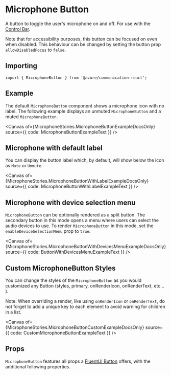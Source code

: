 
<Meta of={MicrophoneStories} />

# Microphone Button

A button to toggle the user's microphone on and off. For use with the [Control Bar](./?path=/docs/components-controlbar-control-bar--docs).

Note that for accessibility purposes, this button can be focused on even when disabled. This behaviour can be changed by setting the button prop `allowDisabledFocus` to `false`.

## Importing

```tsx
import { MicrophoneButton } from '@azure/communication-react';
```

## Example

The default `MicrophoneButton` component shows a microphone icon with no label. The following example displays an unmuted `MicrophoneButton` and a muted `MicrophoneButton`.

<Canvas of={MicrophoneStories.MicrophoneButtonExampleDocsOnly} source={{ code: MicrophoneButtonExampleText }} />

## Microphone with default label

You can display the button label which, by default, will show below the icon as `Mute` or `Unmute`.

<Canvas
  of={MicrophoneStories.MicrophoneButtonWithLabelExampleDocsOnly}
  source={{ code: MicrophoneButtonWithLabelExampleText }}
/>

## Microphone with device selection menu

`MicrophoneButton` can be optionally rendered as a split button. The secondary button in this mode opens a menu where users can select the audio devices to use. To render `MicrophoneButton` in this mode, set the `enableDeviceSelectionMenu` prop to `true`.

<Canvas
  of={MicrophoneStories.MicrophoneButtonWithDevicesMenuExampleDocsOnly}
  source={{ code: ButtonWithDevicesMenuExampleText }}
/>

## Custom MicrophoneButton Styles

You can change the styles of the `MicrophoneButton` as you would customized any Button (styles, primary, onRenderIcon, onRenderText, etc... ).

Note: When overriding a render, like using `onRenderIcon` or `onRenderText`, do not forget to add a unique key to each element to avoid warning for children in a list.

<Canvas
  of={MicrophoneStories.MicrophoneButtonCustomExampleDocsOnly}
  source={{ code: CustomMicrophoneButtonExampleText }}
/>

## Props

`MicrophoneButton` features all props a [FluentUI
Button](https://developer.microsoft.com/fluentui#/controls/web/button) offers, with the additional following
properties.

<ArgTypes of={MicrophoneButton} />
